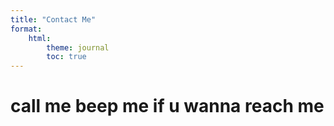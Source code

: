 ```yaml
---
title: "Contact Me"
format:
    html:
        theme: journal
        toc: true
---
```


# call  me beep me if u wanna reach me